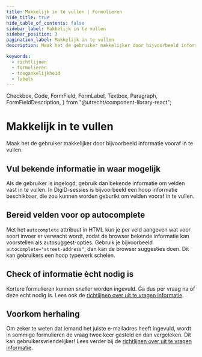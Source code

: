 ```yaml
---
title: Makkelijk in te vullen | Formulieren
hide_title: true
hide_table_of_contents: false
sidebar_label: Makkelijk in te vullen
sidebar_position: 3
pagination_label: Makkelijk in te vullen
description: Maak het de gebruiker makkelijker door bijvoorbeeld informatie vooraf in te vullen

keywords:
  - richtlijnen
  - formulieren
  - toegankelijkheid
  - labels
---
```


<!-- @license CC0-1.0 -->

  Checkbox,
  Code,
  FormField,
  FormLabel,
  Textbox,
  Paragraph,
  FormFieldDescription,
} from "@utrecht/component-library-react";

# Makkelijk in te vullen

<Paragraph lead>Maak het de gebruiker makkelijker door bijvoorbeeld informatie vooraf in te vullen.</Paragraph>

## Vul bekende informatie in waar mogelijk

Als de gebruiker is ingelogd, gebruik dan bekende informatie om velden vast in te vullen. In DigiD-sessies is bijvoorbeeld een hoop informatie beschikbaar, die zou kunnen worden geburikt om velden vooraf in te vullen.

## Bereid velden voor op autocomplete

Met het `autocomplete` attribuut in HTML kun je per veld aangeven wat voor soort invoer er verwacht wordt, zodat de browser bekende informatie kan voorstellen als autosuggest-opties. Gebruik je bijvoorbeeld `autocomplete="street-address"`, dan kan de browser suggesties doen. Dit kan gebruikers een hoop typewerk schelen.

## Check of informatie ècht nodig is

Kortere formulieren kunnen sneller worden ingevuld. Ga dus per vraag na of deze echt nodig is.
Lees ook de [richtlijnen over uit te vragen informatie](/richtlijnen/formulieren/alle-richtlijnen/vragen).

## Voorkom herhaling

Om zeker te weten dat iemand het juiste e-mailadres heeft ingevuld, wordt in sommige formulieren de vraag twee keer gesteld en dan vergeleken. Dit kan gebruikersvriendelijker!
Lees verder bij de [richtlijnen over uit te vragen informatie](/richtlijnen/formulieren/alle-richtlijnen/vragen).

